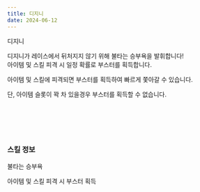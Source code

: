 ```yaml
---
title: 디지니
date: 2024-06-12
---
```


<Sprite className="character" backgroundPosition="-1934px -1047px">디지니</Sprite>

<Bq>디지니가 레이스에서 뒤처지지 않기 위해 불타는 승부욕을 발휘합니다! <br/>
아이템 및 스킬 피격 시 일정 확률로 부스터를 획득합니다.</Bq>

아이템 및 스킬에 피격되면 부스터를 획득하여 빠르게 쫓아갈 수 있습니다.

단, 아이템 슬롯이 꽉 차 있을경우 부스터를 획득할 수 없습니다.

<br/><br/><br/><br/>

### 스킬 정보

<Sprite className="skill" backgroundPosition="-10px -100px">불타는 승부욕</Sprite>

<Info diffText="초보자 추천" titleText="불타는 승부욕" tagText="패시브"/>

<Bq>아이템 및 스킬 피격 시 부스터 획득</Bq>

<TagList title="발동 확률">
    <Tag name="일반" text1="58%"/>
    <Tag name="고급" text1="60%"/>
    <Tag name="희귀" text1="62%"/>
    <Tag name="영웅" text1="64%"/>
    <Tag name="전설" text1="66%"/>
</TagList>